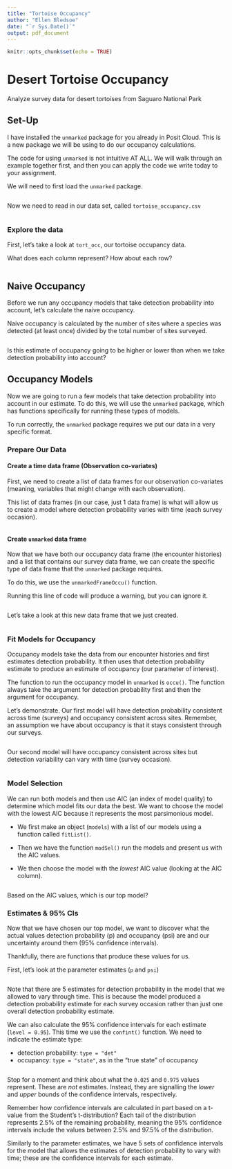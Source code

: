 ```yaml
---
title: "Tortoise Occupancy"
author: "Ellen Bledsoe"
date: "`r Sys.Date()`"
output: pdf_document
---
```


```r
knitr::opts_chunk$set(echo = TRUE)
```

# Desert Tortoise Occupancy

Analyze survey data for desert tortoises from Saguaro National Park

## Set-Up

I have installed the `unmarked` package for you already in Posit Cloud. This is a new package we will be using to do our occupancy calculations.

The code for using `unmarked` is not intuitive AT ALL. We will walk through an example together first, and then you can apply the code we write today to your assignment.

We will need to first load the `unmarked` package.

```r

```

Now we need to read in our data set, called `tortoise_occupancy.csv`

```r

```

### Explore the data

First, let's take a look at `tort_occ`, our tortoise occupancy data.

What does each column represent? How about each row?

```r

```

## Naive Occupancy

Before we run any occupancy models that take detection probability into account, let's calculate the naive occupancy.

Naive occupancy is calculated by the number of sites where a species was detected (at least once) divided by the total number of sites surveyed.

```r

```

Is this estimate of occupancy going to be higher or lower than when we take detection probability into account?

## Occupancy Models

Now we are going to run a few models that take detection probability into account in our estimate. To do this, we will use the `unmarked` package, which has functions specifically for running these types of models.

To run correctly, the `unmarked` package requires we put our data in a very specific format.

### Prepare Our Data

#### Create a time data frame (Observation co-variates)

First, we need to create a list of data frames for our observation co-variates (meaning, variables that might change with each observation).

This list of data frames (in our case, just 1 data frame) is what will allow us to create a model where detection probability varies with time (each survey occasion).

```r

```

#### Create `unmarked` data frame

Now that we have both our occupancy data frame (the encounter histories) and a list that contains our survey data frame, we can create the specific type of data frame that the `unmarked` package requires.

To do this, we use the `unmarkedFrameOccu()` function.

Running this line of code will produce a warning, but you can ignore it.

```r

```

Let's take a look at this new data frame that we just created.

```r

```

### Fit Models for Occupancy

Occupancy models take the data from our encounter histories and first estimates detection probability. It then uses that detection probability estimate to produce an estimate of occupancy (our parameter of interest).

The function to run the occupancy model in `unmarked` is `occu()`. The function always take the argument for detection probability first and then the argument for occupancy.

Let's demonstrate. Our first model will have detection probability consistent across time (surveys) and occupancy consistent across sites. Remember, an assumption we have about occupancy is that it stays consistent through our surveys.

```r

```

Our second model will have occupancy consistent across sites but detection variability can vary with time (survey occasion).

```r

```

### Model Selection

We can run both models and then use AIC (an index of model quality) to determine which model fits our data the best. We want to choose the model with the lowest AIC because it represents the most parsimonious model.

-   We first make an object (`models`) with a list of our models using a function called `fitList()`.

-   Then we have the function `modSel()` run the models and present us with the AIC values.

-   We then choose the model with the *lowest* AIC value (looking at the AIC column).

```r

```

Based on the AIC values, which is our top model?

### Estimates & 95% CIs

Now that we have chosen our top model, we want to discover what the actual values detection probability (p) and occupancy (psi) are and our uncertainty around them (95% confidence intervals).

Thankfully, there are functions that produce these values for us.

First, let's look at the parameter estimates (`p` and `psi`)

```r

```

Note that there are 5 estimates for detection probability in the model that we allowed to vary through time. This is because the model produced a detection probability estimate for each survey occasion rather than just one overall detection probability estimate.

We can also calculate the 95% confidence intervals for each estimate (`level = 0.95`). This time we use the `confint()` function. We need to indicate the estimate type:

-   detection probability: `type = "det"`
-   occupancy: `type = "state"`, as in the "true state" of occupancy

```r

```

Stop for a moment and think about what the `0.025` and `0.975` values represent. These are *not* estimates. Instead, they are signalling the _lower_ and _upper_ bounds of the confidence intervals, respectively.

Remember how confidence intervals are calculated in part based on a t-value from the Student's t-distribution? Each tail of the distribution represents 2.5% of the remaining probability, meaning the 95% confidence intervals include the values between 2.5% and 97.5% of the distribution.

Similarly to the parameter estimates, we have 5 sets of confidence intervals for the model that allows the estimates of detection probability to vary with time; these are the confidence intervals for each estimate.
